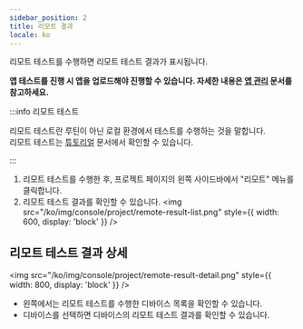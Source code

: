```yaml
---
sidebar_position: 2
title: 리모트 결과
locale: ko
---
```


리모트 테스트를 수행하면 리모트 테스트 결과가 표시됩니다.

**앱 테스트를 진행 시 앱을 업로드해야 진행할 수 있습니다. 자세한 내용은 [앱 관리](./app) 문서를 참고하세요.**

:::info 리모트 테스트

리모트 테스트란 루틴이 아닌 로컬 환경에서 테스트를 수행하는 것을 말합니다.  
리모트 테스트는 [튜토리얼](/get-started/tutorials) 문서에서 확인할 수 있습니다.

:::

1. 리모트 테스트를 수행한 후, 프로젝트 페이지의 왼쪽 사이드바에서 "리모트" 메뉴를 클릭합니다.
2. 리모트 테스트 결과를 확인할 수 있습니다.
   <img
     src="/ko/img/console/project/remote-result-list.png"
     style={{ width: 600, display: 'block' }}
   />

## 리모트 테스트 결과 상세

<img
  src="/ko/img/console/project/remote-result-detail.png"
  style={{ width: 800, display: 'block' }}
/>

- 왼쪽에서는 리모트 테스트를 수행한 디바이스 목록을 확인할 수 있습니다.
- 디바이스를 선택하면 디바이스의 리모트 테스트 결과를 확인할 수 있습니다.
